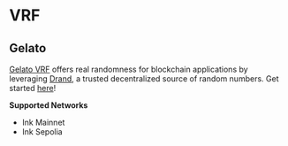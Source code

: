 # VRF

## Gelato

[Gelato VRF](https://docs.gelato.network/web3-services/vrf/understanding-vrf) offers real randomness for blockchain applications by leveraging [Drand](https://drand.love/), a trusted decentralized source of random numbers. Get started [here](https://www.youtube.com/watch?v=2OzH8f3_Q9s)!

**Supported Networks**

* Ink Mainnet
* Ink Sepolia
